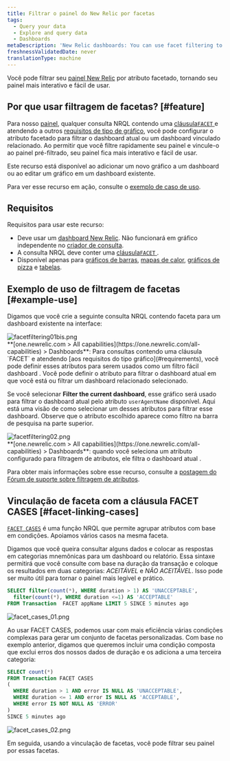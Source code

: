 ```yaml
---
title: Filtrar o painel do New Relic por facetas
tags:
  - Query your data
  - Explore and query data
  - Dashboards
metaDescription: 'New Relic dashboards: You can use facet filtering to filter dashboards by specific attributes.'
freshnessValidatedDate: never
translationType: machine
---
```


Você pode filtrar seu [painel New Relic](/docs/dashboards/new-relic-one-dashboards/get-started/introduction-new-relic-one-dashboards) por atributo facetado, tornando seu painel mais interativo e fácil de usar.

## Por que usar filtragem de facetas? [#feature]

Para nosso [painel](/docs/dashboards/new-relic-one-dashboards/get-started/introduction-new-relic-one-dashboards), qualquer consulta NRQL contendo uma [cláusula`FACET` ](/docs/query-data/nrql-new-relic-query-language/getting-started/nrql-syntax-components-functions#sel-facet)e atendendo a outros [requisitos de tipo de gráfico](#requirements), você pode configurar o atributo facetado para filtrar o dashboard atual ou um dashboard vinculado relacionado. Ao permitir que você filtre rapidamente seu painel e vincule-o ao painel pré-filtrado, seu painel fica mais interativo e fácil de usar.

Este recurso está disponível ao adicionar um novo gráfico a um dashboard ou ao editar um gráfico em um dashboard existente.

Para ver esse recurso em ação, consulte o [exemplo de caso de uso](#example-use).

## Requisitos

Requisitos para usar este recurso:

* Deve usar um [dashboard New Relic](/docs/dashboards/new-relic-one-dashboards/get-started/introduction-new-relic-one-dashboards). Não funcionará em gráfico independente no [criador de consulta](/docs/chart-builder/use-chart-builder/get-started/introduction-chart-builder).
* A consulta NRQL deve conter uma [cláusula`FACET` ](/docs/query-data/nrql-new-relic-query-language/getting-started/nrql-syntax-components-functions#sel-facet).
* Disponível apenas para [gráficos de barras](/docs/insights/use-insights-ui/manage-dashboards/chart-types#widget-barchart), [mapas de calor](/docs/insights/use-insights-ui/manage-dashboards/chart-types#widget-heatmap), [gráficos de pizza](/docs/insights/use-insights-ui/manage-dashboards/chart-types#widget-piechart) e [tabelas](/docs/insights/use-insights-ui/manage-dashboards/chart-types#widget-table).

## Exemplo de uso de filtragem de facetas [#example-use]

Digamos que você crie a seguinte consulta NRQL contendo faceta para um dashboard existente na interface:

<img title="facetfiltering01bis.png" alt="facetfiltering01bis.png" src="/images/dashboards_screenshot-crop_facet-filtering.webp" />

<figcaption>
  <DNT>**[one.newrelic.com &gt; All capabilities](https://one.newrelic.com/all-capabilities) &gt; Dashboards**</DNT>: Para consultas contendo uma cláusula `FACET` e atendendo [aos requisitos do tipo gráfico](#requirements), você pode definir esses atributos para serem usados como um filtro fácil dashboard . Você pode definir o atributo para filtrar o dashboard atual em que você está ou filtrar um dashboard relacionado selecionado.
</figcaption>

Se você selecionar <DNT>**Filter the current dashboard**</DNT>, esse gráfico será usado para filtrar o dashboard atual pelo atributo `userAgentName` disponível. Aqui está uma visão de como selecionar um desses atributos para filtrar esse dashboard. Observe que o atributo escolhido aparece como filtro na barra de pesquisa na parte superior.

<img title="facetfiltering02.png" alt="facetfiltering02.png" src="/images/dashboards_screenshot-crop_facet-filtering-example.webp" />

<figcaption>
  <DNT>**[one.newrelic.com &gt; All capabilities](https://one.newrelic.com/all-capabilities) &gt; Dashboards**</DNT>: quando você seleciona um atributo configurado para filtragem de atributos, ele filtra o dashboard atual .
</figcaption>

Para obter mais informações sobre esse recurso, consulte a [postagem do Fórum de suporte sobre filtragem de atributos](https://discuss.newrelic.com/t/facet-linking-in-new-relic-one-now-you-can-use-facets-to-filter-your-new-relic-one-dashboards/82289).

## Vinculação de faceta com a cláusula FACET CASES [#facet-linking-cases]

[`FACET CASES`](/docs/query-your-data/nrql-new-relic-query-language/get-started/nrql-syntax-clauses-functions#sel-facet-cases) é uma função NRQL que permite agrupar atributos com base em condições. Apoiamos vários casos na mesma faceta.

Digamos que você queira consultar alguns dados e colocar as respostas em categorias mnemônicas para um dashboard ou relatório. Essa sintaxe permitirá que você consulte com base na duração da transação e coloque os resultados em duas categorias: *ACEITÁVEL* e *NÃO ACEITÁVEL*. Isso pode ser muito útil para tornar o painel mais legível e prático.

```sql
SELECT filter(count(*), WHERE duration > 1) AS 'UNACCEPTABLE', 
  filter(count(*), WHERE duration <=1) AS 'ACCEPTABLE' 
FROM Transaction  FACET appName LIMIT 5 SINCE 5 minutes ago
```

<img title="facet_cases_01.png" alt="facet_cases_01.png" src="/images/dashboards_screenshot-crop_facet-cases.webp" />

Ao usar FACET CASES, podemos usar com mais eficiência várias condições complexas para gerar um conjunto de facetas personalizadas. Com base no exemplo anterior, digamos que queremos incluir uma condição composta que exclui erros dos nossos dados de duração e os adiciona a uma terceira categoria:

```sql
SELECT count(*)
FROM Transaction FACET CASES 
(
  WHERE duration > 1 AND error IS NULL AS 'UNACCEPTABLE', 
  WHERE duration <= 1 AND error IS NULL AS 'ACCEPTABLE', 
  WHERE error IS NOT NULL AS 'ERROR'
) 
SINCE 5 minutes ago
```

<img title="facet_cases_02.png" alt="facet_cases_02.png" src="/images/dashboards_screenshot-crop_facet-cases-example.webp" />

Em seguida, usando a vinculação de facetas, você pode filtrar seu painel por essas facetas.